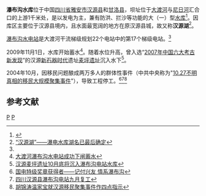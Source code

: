 {{Infobox Reservoir | 
|name                     = 瀑布沟水库
|nickname                 = 汉源湖
|image                    = 201908 G5 Expressway over Pubugou Reservoir.jpg
|image_caption            = [[京昆高速|京昆高速]]瀑布沟库区桥梁群
|map                      = 
|map_caption              = 
|pushpin_map              = China
|pushpin_map_caption      = 瀑布沟水库在中国的位置
|code                     = 
|class                    = 大（一）型[[水库|水库]]
|location_of_reservoir    = [[四川省|四川省]][[雅安市|雅安市]][[汉源县|汉源县]]
|location_of_dam          = 
|inflow                   = [[大渡河|大渡河]]
|outflow                  = [[大渡河|大渡河]]
|catchment_area           = 68512
|reservoir_area           = 84.14
|mean_depth               = 
|maximum_depth            = 
|flood_level              = 
|normal_water_level       = 850
|dead_water_level         = 790
|water_quality            = 
|island                   = 
|maximum_storage_capacity = 
|normal_storage_capacity  = 50.6亿
|dead_storage_capacity    = 11.8亿
|type_of_dam              = 砾石土心墙堆石坝
|elevation_of_dam         = 
|height_of_dam            = 186
|length_of_dam            = 
|width_of_dam             = 
|installed_capacity       = 330万kW
|irrigated_area           = 
|start                    = 2004年3月30日
|complete                 = 2011年
|cost                     = 199.43亿元
|emigrate                 = 100894人
|latd = 29
|latm = 12
|lats = 35
|latNS = N
|longd = 102
|longm = 50
|longs = 06
|longEW = E
|website = 
|footnotes = <ref>{{Cite web |url=http://gb.cri.cn/41/2004/03/29/721@112056.htm |title=瀑布沟水电站30日开工 四川10万居民大搬家 |accessdate=2010-09-26 |archive-date=2016-03-04 |archive-url=https://web.archive.org/web/20160304133045/http://gb.cri.cn/41/2004/03/29/721@112056.htm |dead-url=no }}</ref><ref>{{Cite web |url=http://www.51test.net/show/366212.html |title=四川省大渡河瀑布沟水电站工程区地质灾害危险性评估报告 |accessdate=2010-09-26 |archive-date=2016-03-04 |archive-url=https://web.archive.org/web/20160304104808/http://www.51test.net/show/366212.html |dead-url=no }}</ref><ref>{{cite journal |title=瀑布沟水库拦沙作用及其对下游电站的影响 |author=何贤佩 |journal=四川水力发电 |year=2008 |volume=27 |issue=4 |pages=91-94|url=http://www.cqvip.com/qk/93961x/20084/28049995.0.html }}</ref>
}}
<mapframe latitude="29.24" longitude="102.8" zoom="10" width="300" height="300" align="right" />
'''瀑布沟水库'''位于中国[[四川省|四川省]][[雅安市|雅安市]][[汉源县|汉源县]]和[[甘洛县|甘洛县]]，坝址位于[[大渡河|大渡河]]与[[尼日河|尼日河]]汇合口的上游1千米处，是以发电为主，兼有防洪、拦沙等功能的大（一）型[[水库|水库]]<ref name="大渡河瀑布沟水电站">{{Cite web |url=http://www.sedinfonet.org/Article/Article_Show.asp?ArticleID=4235 |title=大渡河瀑布沟水电站 |access-date=2010-09-26 |archive-date=2016-03-04 |archive-url=https://web.archive.org/web/20160304092924/http://www.sedinfonet.org/Article/Article_Show.asp?ArticleID=4235 |dead-url=no }}</ref>。因库区主要位于汉源县境内，且水面最宽阔的地方在原汉源县城，故又称'''汉源湖'''<ref>[http://www.yahy.cn/shjj/ShowArticle.asp?ArticleID=6190 “汉源湖”——瀑电水库湖名已最后确定]{{Dead link|date=2019年11月 |bot=InternetArchiveBot |fix-attempted=yes }}</ref>。

[[瀑布沟水电站|瀑布沟水电站]]是大渡河干流梯级规划22个电站中的第17个梯级电站。<ref name="大渡河瀑布沟水电站"/>

2009年11月1日，水库开始蓄水<ref>[http://www.ls666.com/html/News_Center/LS_News/2009-11/20091109_wanxiang_45948.html 大渡河瀑布沟水电站成功下闸蓄水]{{dead link|date=2018年3月 |bot=InternetArchiveBot |fix-attempted=yes }}</ref>。随着水位升高，曾入选“[[2007年中国六大考古新发现|2007年中国六大考古新发现]]”的汉源[[新石器时代|新石器时代]]遗址[[麦坪遗址|麦坪遗址]]沉入水下<ref>[http://cd.qq.com/a/20100622/001606.htm 汉源麦坪遗址10月底将沉入瀑布沟电站水库]</ref>。

2004年10月，因移民问题酿成两万多人的群体性事件（中共中央称为"[[10.27不明真相的移民大规模聚集事件|10.27不明真相的移民大规模聚集事件]]"），导致工程停工。<ref>[http://bbs.dormforce.org/spddr/articalw.jsp?id=258&articalid=20891 国电特级奖章获得者——记付兴友 情系瀑布沟]{{dead link|date=2018年3月 |bot=InternetArchiveBot |fix-attempted=yes }}</ref><ref>[http://www.xuanju.org/NewsInfo.asp?NewsID=4919 四川汉源县瀑布沟电站九月复工]{{Dead link|date=2020年4月 |bot=InternetArchiveBot |fix-attempted=yes }}</ref><ref>[http://www.chinaelections.org/NewsInfo.asp?NewsID=5780 胡锦涛温家宝就汉源移民聚集事件作四点指示]</ref>

==参考文献==
{{reflist}}

[[Category:四川水库|P]]
[[Category:汉源县|P]]